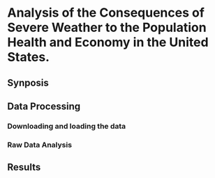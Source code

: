 Analysis of the Consequences of Severe Weather to the Population Health and Economy in the United States.
=========================================================================================================
## Synposis

## Data Processing

### Downloading and loading the data

### Raw Data Analysis

## Results